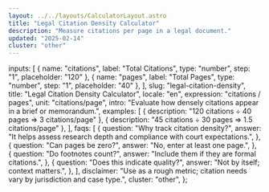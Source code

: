 ```yaml
---
layout: ../../layouts/CalculatorLayout.astro
title: "Legal Citation Density Calculator"
description: "Measure citations per page in a legal document."
updated: "2025-02-14"
cluster: "other"
---
```



  inputs: [
    { name: "citations", label: "Total Citations", type: "number", step: "1", placeholder: "120" },
    { name: "pages", label: "Total Pages", type: "number", step: "1", placeholder: "40" },
  ],
  slug: "legal-citation-density",
  title: "Legal Citation Density Calculator",
  locale: "en",
  expression: "citations / pages",
  unit: "citations/page",
  intro: "Evaluate how densely citations appear in a brief or memorandum.",
  examples: [
    { description: "120 citations ÷ 40 pages ⇒ 3 citations/page" },
    { description: "45 citations ÷ 30 pages ⇒ 1.5 citations/page" },
  ],
  faqs: [
    {
      question: "Why track citation density?",
      answer: "It helps assess research depth and compliance with court expectations.",
    },
    {
      question: "Can pages be zero?",
      answer: "No, enter at least one page.",
    },
    {
      question: "Do footnotes count?",
      answer: "Include them if they are formal citations.",
    },
    {
      question: "Does this indicate quality?",
      answer: "Not by itself; context matters.",
    },
  ],
  disclaimer: "Use as a rough metric; citation needs vary by jurisdiction and case type.",
  cluster: "other",
};

<Calculator schema={schema} />

